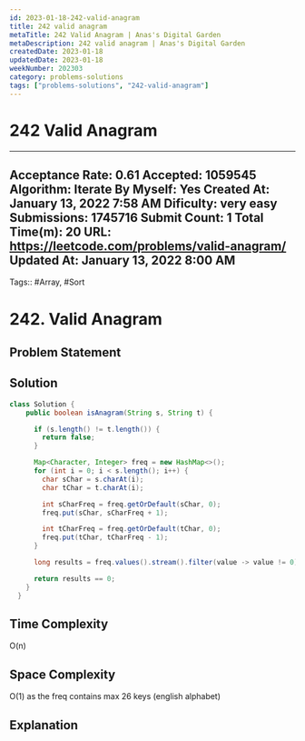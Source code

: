 ```yaml
---
id: 2023-01-18-242-valid-anagram
title: 242 valid anagram
metaTitle: 242 Valid Anagram | Anas's Digital Garden
metaDescription: 242 valid anagram | Anas's Digital Garden
createdDate: 2023-01-18
updatedDate: 2023-01-18
weekNumber: 202303
category: problems-solutions
tags: ["problems-solutions", "242-valid-anagram"]
---
```


# 242 Valid Anagram

---
Acceptance Rate: 0.61
Accepted: 1059545
Algorithm: Iterate
By Myself: Yes
Created At: January 13, 2022 7:58 AM
Dificulty: very easy
Submissions: 1745716
Submit Count: 1
Total Time(m): 20
URL: <https://leetcode.com/problems/valid-anagram/>
Updated At: January 13, 2022 8:00 AM
---

Tags:: #Array, #Sort

# 242. Valid Anagram

## Problem Statement

## Solution

```java
class Solution {
    public boolean isAnagram(String s, String t) {

      if (s.length() != t.length()) {
        return false;
      }

      Map<Character, Integer> freq = new HashMap<>();
      for (int i = 0; i < s.length(); i++) {
        char sChar = s.charAt(i);
        char tChar = t.charAt(i);

        int sCharFreq = freq.getOrDefault(sChar, 0);
        freq.put(sChar, sCharFreq + 1);

        int tCharFreq = freq.getOrDefault(tChar, 0);
        freq.put(tChar, tCharFreq - 1);
      }

      long results = freq.values().stream().filter(value -> value != 0).count();

      return results == 0;
    }
  }
```

## Time Complexity

O(n)

## Space Complexity

O(1) as the freq contains max 26 keys (english alphabet)

## Explanation
